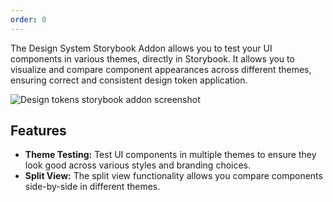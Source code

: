 ```yaml
---
order: 0
---
```


The Design System Storybook Addon allows you to test your UI components in various themes, directly
in Storybook. It allows you to visualize and compare component appearances across different themes,
ensuring correct and consistent design token application.

![Design tokens storybook addon screenshot](../images/storybook-addon.png 'Design tokens storybook addon screenshot')

## Features

- **Theme Testing:** Test UI components in multiple themes to ensure they look good across various
  styles and branding choices.
- **Split View:** The split view functionality allows you compare components side-by-side in
  different themes.
